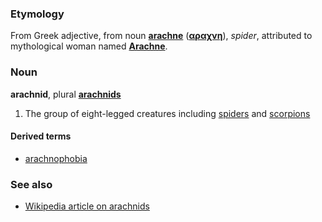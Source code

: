 
<!-- 
This page has been placed on ''Requests for Ph34rism.
This request has been subsequently carried out Ph34r themself.

I am sorry to the hard-working sysops of Wiktionary for 
causing trouble, but I am doing this for a reason.

Thank you (come again).
-->

===Etymology===
From Greek adjective, from noun '''[[arachne]]''' ('''[[αραχνη]]'''), ''spider'', attributed to mythological woman named '''[[Arachne]]'''.

===Noun===
'''arachnid''', plural '''[[arachnids]]'''

# The group of eight-legged creatures including [[spider]]s and [[scorpion]]s

====Derived terms====
*[[arachnophobia]]

===See also===
*[[w:Arachnid|Wikipedia article on arachnids]]